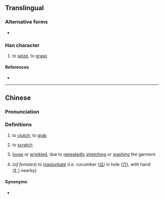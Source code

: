 {{character info}}
==Translingual==

===Alternative forms===
* {{l|mul|攨}}

===Han character===
{{Han char|rn=64|rad=手|as=10|sn=13|four=|canj=QJCO|ids=⿰扌窊}}

# to [[seize]], to [[grasp]]

====References====
* {{Han ref|kx=0448.120|dkj=12516|dj=0799.050|hdz=31937.050|uh=6432|ud=25650}}

----

==Chinese==
{{zh-forms|alt=𫽼-Hakka}}

===Pronunciation===
{{zh-pron
|m=wā
|c=waa2,we2
|c-t=va2
|h=gd=ya3
|cat=v
}}

===Definitions===
{{zh-hanzi}}

# {{lb|zh|Cantonese|Hakka|Wu}} to [[clutch]]; to [[grab]]
# {{lb|zh|Cantonese|Hakka}} to [[scratch]]
#: {{zh-x|搲痕|to '''scratch''' an itch|C}}
# {{lb|zh|Cantonese|of clothing or garments}} [[loose]] or [[wrinkled]], due to [[repeatedly]] [[stretching]] or [[washing]] the garment
#: {{zh-alt-inline|wear}}
# {{lb|zh|Mandarin|slang}} (''of females'') to [[masturbate]] (i.e. cucumber ([[瓜]]) in hole ([[穴]]), with hand ([[扌]]) nearby)

====Synonyms====
* {{sense|to scratch}}
{{zh-dial|搔}}